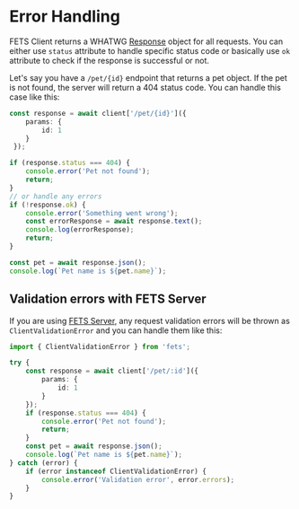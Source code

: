 # Error Handling

FETS Client returns a WHATWG [Response](https://developer.mozilla.org/en-US/docs/Web/API/Response)
object for all requests. You can either use `status` attribute to handle specific status code or
basically use `ok` attribute to check if the response is successful or not.

Let's say you have a `/pet/{id}` endpoint that returns a pet object. If the pet is not found, the
server will return a 404 status code. You can handle this case like this:

```ts
const response = await client['/pet/{id}']({
    params: {
        id: 1
    }
 });

if (response.status === 404) {
    console.error('Pet not found');
    return;
}
// or handle any errors
if (!response.ok) {
    console.error('Something went wrong');
    const errorResponse = await response.text();
    console.log(errorResponse);
    return;
}

const pet = await response.json();
console.log(`Pet name is ${pet.name}`);
```

## Validation errors with FETS Server

If you are using [FETS Server](/server), any request validation errors will be thrown as
`ClientValidationError` and you can handle them like this:

```ts
import { ClientValidationError } from 'fets';

try {
    const response = await client['/pet/:id']({
        params: {
            id: 1
        }
    });
    if (response.status === 404) {
        console.error('Pet not found');
        return;
    }
    const pet = await response.json();
    console.log(`Pet name is ${pet.name}`);
} catch (error) {
    if (error instanceof ClientValidationError) {
        console.error('Validation error', error.errors);
    }
}
```

